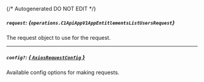 {/* Autogenerated DO NOT EDIT  */}

##### `request`: *{`operations.C1ApiAppV1AppEntitlementsListUsersRequest`}*
The request object to use for the request.
<Collapsible>
    <C1ApiAppV1AppEntitlementsListUsersRequest/>
</Collapsible>

---
##### `config?`: [*{ `AxiosRequestConfig` }*](https://axios-http.com/docs/req_config)
Available config options for making requests.


